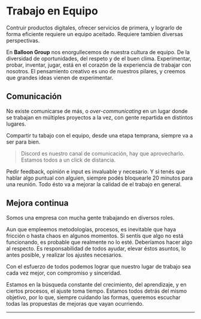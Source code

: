 # Trabajo en Equipo

Contruir productos digitales, ofrecer servicios de primera, y lograrlo de forma eficiente requiere un equipo aceitado. Requiere tambien diversas perspectivas.

En **Balloon Group** nos enorgullecemos de nuestra cultura de equipo. De la diversidad de oportunidades, del respeto y de el buen clima.
Experimentar, probar, inventar, jugar, está en el corazón de la experiencia de trabajar con nosotros. El pensamiento creativo es uno de nuestros pilares, y creemos que grandes ideas vienen de experimentar.

## Comunicación

No existe comunicarse de más, o *over-communicating* en un lugar donde se trabajan en 
múltiples proyectos a la vez, con gente repartida en distintos lugares.

Compartir tu tabajo con el equipo, desde una etapa temprana, siempre va a ser para bien. 

> Discord es nuestro canal de comunicación, hay que aprovecharlo. Estamos todos a un click de distancia.

Pedir feedback, opinión e input es invaluable y necesario. Y si tenés que hablar algo puntual con alguien, siempre podés bloquearle 20 minutos para una reunión. Todo ésto va a mejorar la calidad de el trabajo en general.


## Mejora continua


Somos una empresa con mucha gente trabajando en diversos roles.

Aun que empleemos metodologías, procesos, es inevitable que haya fricción o hasta chaos en algunos momentos. 
Si sentís que algo no está funcionando, es probable que realmente no lo esté. Deberíamos hacer algo al respecto.
Es responsabilidad de todos ayudar, elevar éstos asuntos, lo antes posible, y realizar los ajustes necesarios.

Con el esfuerzo de todos podemos lograr que nuestro lugar de trabajo sea cada vez mejor, con compromiso y sinceridad.

Estamos en la búsqueda constante del crecimiento, del aprendizaje, y en ciertos procesos, el ajuste toma tiempo. Estamos todos detrás del mismo objetivo, por lo que, siempre cuidando las formas, queremos escuchar todas las propuestas de mejoras que vayan ocurriendo.

---





